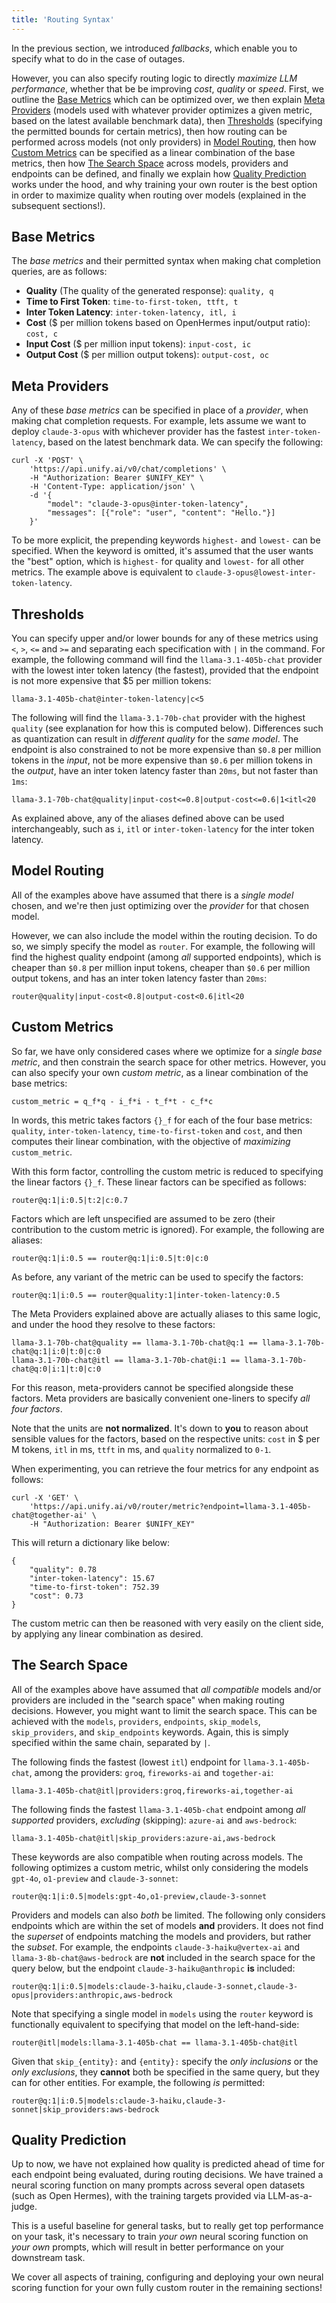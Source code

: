 ```yaml
---
title: 'Routing Syntax'
---
```


In the previous section, we introduced *fallbacks*, which enable you to specify what to
do in the case of outages.

However, you can also specify routing logic to directly *maximize LLM performance*,
whether that be be improving *cost*, *quality* or *speed*. First, we outline the
[Base Metrics](#base-metrics) which can be optimized over, we then explain
[Meta Providers](#meta-providers) (models used with whatever provider optimizes a
given metric, based on the latest available benchmark data),
then [Thresholds](#thresholds) (specifying the permitted bounds for certain
metrics), then how routing can be performed across models (not only
providers) in [Model Routing](#model-routing), then how
[Custom Metrics](#custom-metrics) can be specified as a linear combination of the base
metrics, then how [The Search Space](#the-search-space) across models,
providers and endpoints can be defined, and finally we explain how
[Quality Prediction](#quality-prediction) works under the hood, and why training
your own router is the best option in order to maximize quality when routing over models
(explained in the subsequent sections!).

## Base Metrics

The *base metrics* and their permitted syntax when making chat completion queries,
are as follows:

- **Quality** (The quality of the generated response): `quality, q`
- **Time to First Token**: `time-to-first-token, ttft, t`
- **Inter Token Latency**: `inter-token-latency, itl, i`
- **Cost** ($ per million tokens based on OpenHermes input/output ratio): `cost, c`
- **Input Cost** ($ per million input tokens): `input-cost, ic`
- **Output Cost** ($ per million output tokens): `output-cost, oc`

## Meta Providers

Any of these *base metrics* can be specified in place of a *provider*,
when making chat completion requests. For example, lets assume we want to deploy
`claude-3-opus` with whichever provider has the fastest `inter-token-latency`,
based on the latest benchmark data. We can specify the following:

```shell
curl -X 'POST' \
    'https://api.unify.ai/v0/chat/completions' \
    -H "Authorization: Bearer $UNIFY_KEY" \
    -H 'Content-Type: application/json' \
    -d '{
        "model": "claude-3-opus@inter-token-latency",
        "messages": [{"role": "user", "content": "Hello."}]
    }'
```

To be more explicit, the prepending keywords `highest-` and `lowest-` can be specified.
When the keyword is omitted, it's assumed that the user wants the "best" option, which
is `highest-` for quality and `lowest-` for all other metrics.
The example above is equivalent to `claude-3-opus@lowest-inter-token-latency`.

## Thresholds

You can specify upper and/or lower bounds for any of these metrics using `<`, `>`, `<=`
and `>=` and separating each specification with `|` in the command. For example, the
following command will find the `llama-3.1-405b-chat` provider with the lowest inter
token latency (the fastest), provided that the endpoint is not more expensive that $5
per million tokens:

```shell
llama-3.1-405b-chat@inter-token-latency|c<5
```

The following will find the `llama-3.1-70b-chat` provider with the highest `quality`
(see explanation for how this is computed below).
Differences such as quantization can result in *different quality* for the *same model*.
The endpoint is also constrained to not be more expensive than `$0.8` per million tokens
in the *input*, not be more expensive than `$0.6` per million tokens in the *output*,
have an inter token latency faster than `20ms`, but not faster than `1ms`:

```shell
llama-3.1-70b-chat@quality|input-cost<=0.8|output-cost<=0.6|1<itl<20
```

As explained above, any of the aliases defined above can be used interchangeably,
such as `i`, `itl` or `inter-token-latency` for the inter token latency.

## Model Routing

All of the examples above have assumed that there is a *single model* chosen,
and we're then just optimizing over the *provider* for that chosen model.

However, we can also include the model within the routing decision. To do so, we simply
specify the model as `router`. For example, the following will find the highest quality
endpoint (among *all* supported endpoints), which is cheaper than `$0.8` per million
input tokens, cheaper than `$0.6` per million output tokens, and has an inter token
latency faster than `20ms`:

```shell
router@quality|input-cost<0.8|output-cost<0.6|itl<20
```

## Custom Metrics

So far, we have only considered cases where we optimize for a *single base metric*, and
then constrain the search space for other metrics. However, you can also specify your
own *custom metric*, as a linear combination of the base metrics:

```shell
custom_metric = q_f*q - i_f*i - t_f*t - c_f*c
```

In words, this metric takes factors `{}_f` for each of the four base metrics:
`quality`, `inter-token-latency`, `time-to-first-token` and `cost`, and then computes
their linear combination, with the objective of *maximizing* `custom_metric`.

With this form factor, controlling the custom metric is reduced to specifying the linear
factors `{}_f`. These linear factors can be specified as follows:

```shell
router@q:1|i:0.5|t:2|c:0.7
```

Factors which are left unspecified are assumed to be zero (their contribution to the
custom metric is ignored). For example, the following are aliases:

```shell
router@q:1|i:0.5 == router@q:1|i:0.5|t:0|c:0
```

As before, any variant of the metric can be used to specify the factors:

```shell
router@q:1|i:0.5 == router@quality:1|inter-token-latency:0.5
```

The Meta Providers explained above are actually aliases to this same logic,
and under the hood they resolve to these factors:

```shell
llama-3.1-70b-chat@quality == llama-3.1-70b-chat@q:1 == llama-3.1-70b-chat@q:1|i:0|t:0|c:0
llama-3.1-70b-chat@itl == llama-3.1-70b-chat@i:1 == llama-3.1-70b-chat@q:0|i:1|t:0|c:0
```

For this reason, meta-providers cannot be specified alongside these factors.
Meta providers are basically convenient one-liners to specify *all four factors*.

Note that the units are **not normalized**. It's down to **you** to reason about
sensible values for the factors, based on the respective units:
`cost` in $ per M tokens, `itl` in ms, `ttft` in ms, and `quality` normalized to `0-1`.

When experimenting, you can retrieve the four metrics for any endpoint as follows:

```shell
curl -X 'GET' \
    'https://api.unify.ai/v0/router/metric?endpoint=llama-3.1-405b-chat@together-ai' \
    -H "Authorization: Bearer $UNIFY_KEY"
```

This will return a dictionary like below:

```shell
{
    "quality": 0.78
    "inter-token-latency": 15.67
    "time-to-first-token": 752.39
    "cost": 0.73
}
```

The custom metric can then be reasoned with very easily on the client side,
by applying any linear combination as desired.


## The Search Space

All of the examples above have assumed that *all compatible* models and/or providers are
included in the "search space" when making routing decisions. However,
you might want to limit the search space.
This can be achieved with the `models`, `providers`, `endpoints`, `skip_models`,
`skip_providers`, and `skip_endpoints` keywords.
Again, this is simply specified within the same chain, separated by `|`.

The following finds the fastest (lowest `itl`) endpoint for `llama-3.1-405b-chat`,
among the providers: `groq`, `fireworks-ai` and `together-ai`:

```shell
llama-3.1-405b-chat@itl|providers:groq,fireworks-ai,together-ai
```

The following finds the fastest `llama-3.1-405b-chat` endpoint among *all supported*
providers, *excluding* (skipping): `azure-ai` and `aws-bedrock`:

```shell
llama-3.1-405b-chat@itl|skip_providers:azure-ai,aws-bedrock
```

These keywords are also compatible when routing across models. The following optimizes
a custom metric, whilst only considering the models `gpt-4o`, `o1-preview` and
`claude-3-sonnet`:

```shell
router@q:1|i:0.5|models:gpt-4o,o1-preview,claude-3-sonnet
```

Providers and models can also *both* be limited. The following only considers endpoints
which are within the set of models **and** providers. It does not find the *superset* of
endpoints matching the models and providers, but rather the *subset*. For example,
the endpoints `claude-3-haiku@vertex-ai` and `llama-3-8b-chat@aws-bedrock` are **not**
included in the search space for the query below, but the endpoint
`claude-3-haiku@anthropic` **is** included:

```shell
router@q:1|i:0.5|models:claude-3-haiku,claude-3-sonnet,claude-3-opus|providers:anthropic,aws-bedrock
```

Note that specifying a single model in `models` using the `router` keyword is
functionally equivalent to specifying that model on the left-hand-side:

```shell
router@itl|models:llama-3.1-405b-chat == llama-3.1-405b-chat@itl
```

Given that `skip_{entity}:` and `{entity}:` specify the *only inclusions* or the
*only exclusions*, they **cannot** both be specified in the same query, but they can
for other entities. For example, the following *is* permitted:

```shell
router@q:1|i:0.5|models:claude-3-haiku,claude-3-sonnet|skip_providers:aws-bedrock
```

## Quality Prediction

Up to now, we have not explained how quality is predicted ahead of time for each
endpoint being evaluated, during routing decisions. We have trained a neural scoring
function on many prompts across several open datasets (such as Open Hermes), with the
training targets provided via LLM-as-a-judge.

This is a useful baseline for general tasks, but to really get top performance on your
task, it's necessary to train *your own* neural scoring function on *your own* prompts,
which will result in better performance on your downstream task.

We cover all aspects of training, configuring and deploying your own neural scoring
function for your own fully custom router in the remaining sections!